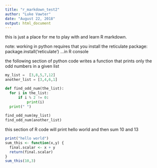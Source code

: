 ```yaml
---
title: "r_markdown_test2"
author: "Luke Vawter"
date: "August 22, 2018"
output: html_document
---
```

this is just a place for me to play with and learn R markdown.

note: working in python requires that you install the 
reticulate package:
package.install('reticulate') ...in R console


the following section of python code writes a function that prints only the odd numbers in a given list

```python
my_list =  [3,8,5,7,12]
another_list = [3,4,6,1]

def find_odd_num(the_list):
  for i in the_list:
      if i % 2 != 0:
          print(i)
  print(" ")
          
find_odd_num(my_list)
find_odd_num(another_list)
```

this section of R code will print hello world and then sum 10 and 13
```r
print("hello world")
sum_this <- function(x,y) {
  final.scalar <- x + y
  return(final.scalar)
}
sum_this(10,3)
```

